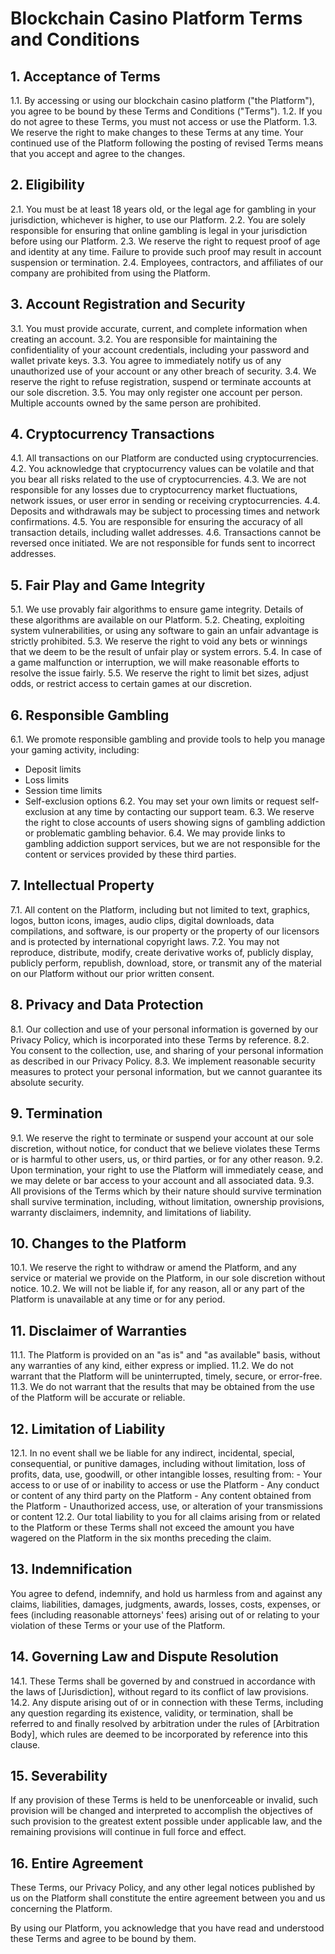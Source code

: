 # Blockchain Casino Platform Terms and Conditions

## 1. Acceptance of Terms

1.1. By accessing or using our blockchain casino platform ("the Platform"), you agree to be bound by these Terms and Conditions ("Terms").
1.2. If you do not agree to these Terms, you must not access or use the Platform.
1.3. We reserve the right to make changes to these Terms at any time. Your continued use of the Platform following the posting of revised Terms means that you accept and agree to the changes.

## 2. Eligibility

2.1. You must be at least 18 years old, or the legal age for gambling in your jurisdiction, whichever is higher, to use our Platform.
2.2. You are solely responsible for ensuring that online gambling is legal in your jurisdiction before using our Platform.
2.3. We reserve the right to request proof of age and identity at any time. Failure to provide such proof may result in account suspension or termination.
2.4. Employees, contractors, and affiliates of our company are prohibited from using the Platform.

## 3. Account Registration and Security

3.1. You must provide accurate, current, and complete information when creating an account.
3.2. You are responsible for maintaining the confidentiality of your account credentials, including your password and wallet private keys.
3.3. You agree to immediately notify us of any unauthorized use of your account or any other breach of security.
3.4. We reserve the right to refuse registration, suspend or terminate accounts at our sole discretion.
3.5. You may only register one account per person. Multiple accounts owned by the same person are prohibited.

## 4. Cryptocurrency Transactions

4.1. All transactions on our Platform are conducted using cryptocurrencies.
4.2. You acknowledge that cryptocurrency values can be volatile and that you bear all risks related to the use of cryptocurrencies.
4.3. We are not responsible for any losses due to cryptocurrency market fluctuations, network issues, or user error in sending or receiving cryptocurrencies.
4.4. Deposits and withdrawals may be subject to processing times and network confirmations.
4.5. You are responsible for ensuring the accuracy of all transaction details, including wallet addresses.
4.6. Transactions cannot be reversed once initiated. We are not responsible for funds sent to incorrect addresses.

## 5. Fair Play and Game Integrity

5.1. We use provably fair algorithms to ensure game integrity. Details of these algorithms are available on our Platform.
5.2. Cheating, exploiting system vulnerabilities, or using any software to gain an unfair advantage is strictly prohibited.
5.3. We reserve the right to void any bets or winnings that we deem to be the result of unfair play or system errors.
5.4. In case of a game malfunction or interruption, we will make reasonable efforts to resolve the issue fairly.
5.5. We reserve the right to limit bet sizes, adjust odds, or restrict access to certain games at our discretion.

## 6. Responsible Gambling

6.1. We promote responsible gambling and provide tools to help you manage your gaming activity, including:
   - Deposit limits
   - Loss limits
   - Session time limits
   - Self-exclusion options
6.2. You may set your own limits or request self-exclusion at any time by contacting our support team.
6.3. We reserve the right to close accounts of users showing signs of gambling addiction or problematic gambling behavior.
6.4. We may provide links to gambling addiction support services, but we are not responsible for the content or services provided by these third parties.

## 7. Intellectual Property

7.1. All content on the Platform, including but not limited to text, graphics, logos, button icons, images, audio clips, digital downloads, data compilations, and software, is our property or the property of our licensors and is protected by international copyright laws.
7.2. You may not reproduce, distribute, modify, create derivative works of, publicly display, publicly perform, republish, download, store, or transmit any of the material on our Platform without our prior written consent.

## 8. Privacy and Data Protection

8.1. Our collection and use of your personal information is governed by our Privacy Policy, which is incorporated into these Terms by reference.
8.2. You consent to the collection, use, and sharing of your personal information as described in our Privacy Policy.
8.3. We implement reasonable security measures to protect your personal information, but we cannot guarantee its absolute security.

## 9. Termination

9.1. We reserve the right to terminate or suspend your account at our sole discretion, without notice, for conduct that we believe violates these Terms or is harmful to other users, us, or third parties, or for any other reason.
9.2. Upon termination, your right to use the Platform will immediately cease, and we may delete or bar access to your account and all associated data.
9.3. All provisions of the Terms which by their nature should survive termination shall survive termination, including, without limitation, ownership provisions, warranty disclaimers, indemnity, and limitations of liability.

## 10. Changes to the Platform

10.1. We reserve the right to withdraw or amend the Platform, and any service or material we provide on the Platform, in our sole discretion without notice.
10.2. We will not be liable if, for any reason, all or any part of the Platform is unavailable at any time or for any period.

## 11. Disclaimer of Warranties

11.1. The Platform is provided on an "as is" and "as available" basis, without any warranties of any kind, either express or implied.
11.2. We do not warrant that the Platform will be uninterrupted, timely, secure, or error-free.
11.3. We do not warrant that the results that may be obtained from the use of the Platform will be accurate or reliable.

## 12. Limitation of Liability

12.1. In no event shall we be liable for any indirect, incidental, special, consequential, or punitive damages, including without limitation, loss of profits, data, use, goodwill, or other intangible losses, resulting from:
    - Your access to or use of or inability to access or use the Platform
    - Any conduct or content of any third party on the Platform
    - Any content obtained from the Platform
    - Unauthorized access, use, or alteration of your transmissions or content
12.2. Our total liability to you for all claims arising from or related to the Platform or these Terms shall not exceed the amount you have wagered on the Platform in the six months preceding the claim.

## 13. Indemnification

You agree to defend, indemnify, and hold us harmless from and against any claims, liabilities, damages, judgments, awards, losses, costs, expenses, or fees (including reasonable attorneys' fees) arising out of or relating to your violation of these Terms or your use of the Platform.

## 14. Governing Law and Dispute Resolution

14.1. These Terms shall be governed by and construed in accordance with the laws of [Jurisdiction], without regard to its conflict of law provisions.
14.2. Any dispute arising out of or in connection with these Terms, including any question regarding its existence, validity, or termination, shall be referred to and finally resolved by arbitration under the rules of [Arbitration Body], which rules are deemed to be incorporated by reference into this clause.

## 15. Severability

If any provision of these Terms is held to be unenforceable or invalid, such provision will be changed and interpreted to accomplish the objectives of such provision to the greatest extent possible under applicable law, and the remaining provisions will continue in full force and effect.

## 16. Entire Agreement

These Terms, our Privacy Policy, and any other legal notices published by us on the Platform shall constitute the entire agreement between you and us concerning the Platform.

By using our Platform, you acknowledge that you have read and understood these Terms and agree to be bound by them.
